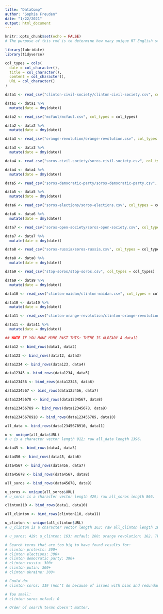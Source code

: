 ```yaml
---
title: "DataComp"
author: "Sophia Freuden"
date: "1/22/2021"
output: html_document
---
```


```r
knitr::opts_chunk$set(echo = FALSE)
# The purpose of this rmd is to determine how many unique RT English stories I scraped.
```

```r
library(lubridate)
library(tidyverse)
```

```r
col_types = cols(
  date = col_character(),
  title = col_character(),
  content = col_character(),
  URL = col_character()
)
```

```r
data1 <- read_csv("clinton-civil-society/clinton-civil-society.csv", col_types = col_types)

data1 <- data1 %>%
  mutate(date = dmy(date))
```

```r
data2 <- read_csv("mcfaul/mcfaul.csv", col_types = col_types)

data2 <- data2 %>%
  mutate(date = dmy(date))
```

```r
data3 <- read_csv("orange-revolution/orange-revolution.csv", col_types = col_types)

data3 <- data3 %>%
  mutate(date = dmy(date))
```

```r
data4 <- read_csv("soros-civil-society/soros-civil-society.csv", col_types = col_types)

data4 <- data4 %>%
  mutate(date = dmy(date))
```

```r
data5 <- read_csv("soros-democratic-party/soros-democratic-party.csv", col_types = col_types)

data5 <- data5 %>%
  mutate(date = dmy(date))
```

```r
data6 <- read_csv("soros-elections/soros-elections.csv", col_types = col_types)

data6 <- data6 %>%
  mutate(date = dmy(date))
```

```r
data7 <- read_csv("soros-open-society/soros-open-society.csv", col_types = col_types)

data7 <- data7 %>%
  mutate(date = dmy(date))
```

```r
data8 <- read_csv("soros-russia/soros-russia.csv", col_types = col_types)

data8 <- data8 %>%
  mutate(date = dmy(date))
```

```r
data9 <- read_csv("stop-soros/stop-soros.csv", col_types = col_types)

data9 <- data9 %>%
  mutate(date = dmy(date))
```

```r
data10 <- read_csv("clinton-maidan/clinton-maidan.csv", col_types = col_types)

data10 <- data10 %>%
  mutate(date = dmy(date))
```
 
```r
data11 <- read_csv("clinton-orange-revolution/clinton-orange-revolution.csv", col_types = col_types)

data11 <- data11 %>%
  mutate(date = dmy(date))

## NOTE IF YOU MAKE MORE PAST THIS: THERE IS ALREADY A data12
```

```r
data12 <- bind_rows(data1, data2)
```

```r
data123 <- bind_rows(data12, data3)
```

```r
data1234 <- bind_rows(data123, data4)
```

```r
data12345 <- bind_rows(data1234, data5)
```

```r
data123456 <- bind_rows(data12345, data6)
```

```r
data1234567 <- bind_rows(data123456, data7)
```

```r
data12345678 <- bind_rows(data1234567, data8)
```

```r
data123456789 <- bind_rows(data12345678, data9)
```

```r
data12345678910 <- bind_rows(data123456789, data10)
```

```r
all_data <- bind_rows(data12345678910, data11)
```

```r
u <- unique(all_data$URL)
# u is a character vector length 912; raw all_data length 1396.
```

```r
data45 <- bind_rows(data4, data5)
```

```r
data456 <- bind_rows(data45, data6)
```

```r
data4567 <- bind_rows(data456, data7)
```

```r
data45678 <- bind_rows(data4567, data8)
```

```r
all_soros <- bind_rows(data45678, data9)
```

```r
u_soros <- unique(all_soros$URL)
# u_soros is a character vector length 429; raw all_soros length 866.
```

```r
clinton110 <- bind_rows(data1, data10)
```

```r
all_clinton <- bind_rows(clinton110, data11)
```

```r
u_clinton <- unique(all_clinton$URL)
# u_clinton is a character vector length 163; raw all_clinton length 168.
```

```r
# u_soros: 429; u_clinton: 163; mcfaul: 200; orange revolution: 162. The sums of these != u as there is some overlap between them (but not within them).
```

```r
# Search terms that are too big to have found results for:
# clinton protests: 300+
# clinton elections: 300+
# clinton democratic party: 300+
# clinton russia: 300+
# clinton putin: 300+
# clinton ukraine: 300+

# Could do:
# clinton soros: 119 (Won't do because of issues with bias and redundancy.)

# Too small:
# clinton soros mcfaul: 0

# Order of search terms doesn't matter.
```









